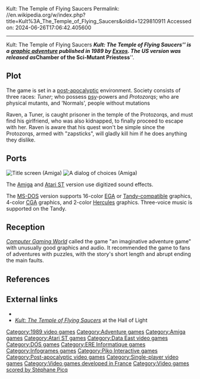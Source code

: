 Kult: The Temple of Flying Saucers
Permalink: //en.wikipedia.org/w/index.php?title=Kult%3A_The_Temple_of_Flying_Saucers&oldid=1229810911
Accessed on: 2024-06-26T17:06:42.405600



------
Kult: The Temple of Flying Saucers
{{Infobox video game
| title = Kult: The Temple of Flying Saucers
| image = Kult 1989 game cover.jpg
| developer = [[ERE Informatique|Exxos]], [[ERE informatique]]
| publisher = {{vgrelease|EU|[[Infogrames]]|NA|[[Data East]]}}
| director = Johan Robson (as Arbeit von Spacekraft)
| producer = 
| designer = Johan Robson
| programmer = Patrick Dublanchet
| artist = Michel Rho
| writer = Johan Robson
| composer = [[Stéphane Picq]]
| engine = 
| released = 1989
| platforms = [[Amiga]], [[Atari ST]], [[MS-DOS]]
| genre = [[Adventure game|Adventure]]
| modes = [[Single-player video game|Single-player]]
}}
'''''Kult: The Temple of Flying Saucers''''' is a [[graphic adventure]] published  in 1989 by [[ERE Informatique|Exxos]]. The US version was released as '''''Chamber of the Sci-Mutant Priestess'''''.

==Plot==
The game is set in a [[Apocalyptic and post-apocalyptic fiction|post-apocalyptic]] environment. Society consists of three races: ''Tuner''; who possess [[psychic|psy]]-powers and ''Protozorqs''; who are physical mutants, and 'Normals', people without mutations

Raven, a Tuner, is caught prisoner in the temple of the Protozorqs, and must find his girlfriend, who was also kidnapped, to finally proceed to escape with her. Raven is aware that his quest won't be simple since the Protozorqs, armed with "zapsticks", will gladly kill him if he does anything they dislike.

==Ports==
[[File:Kult title.png|right|thumb|Title screen (Amiga)]]
[[File:Kult interface.png|right|thumb|A dialog of choices (Amiga)]]

The [[Amiga]] and [[Atari ST]] version use digitized sound effects.

The [[MS-DOS]] version supports 16-color [[Enhanced Graphics Adapter|EGA]] or [[Tandy-compatible]] graphics, 4-color [[Color Graphics Adapter|CGA]] graphics, and 2-color [[Hercules Graphics Card|Hercules]] graphics. Three-voice music is supported on the Tandy.

==Reception==
''[[Computer Gaming World]]'' called the game "an imaginative adventure game" with unusually good graphics and audio. It recommended the game to fans of adventures with puzzles, with the story's short length and abrupt ending the main faults.{{r|greenberg19900708}}

==References==
{{Reflist|refs=
<ref name="greenberg19900708">{{cite magazine | url=http://www.cgwmuseum.org/galleries/index.php?year=1990&pub=2&id=73 | title=Boy Gets Girl / Data East's "Chamber of the Sci-Mutant Priestess" | magazine=Computer Gaming World | date=July–August 1990 | accessdate=16 November 2013 | author=Greenberg, Allen | pages=35 | issue=73}}</ref>}}

== External links ==
* {{moby game|name=Chamber of the Sci Mutant Priestess|id=/chamber-of-the-sci-mutant-priestess}}
* [https://amiga.abime.net/games/view/chamber-of-the-sci-mutant-priestess ''Kult: The Temple of Flying Saucers''] at the Hall of Light

{{Authority control}}

[[Category:1989 video games]]
[[Category:Adventure games]]
[[Category:Amiga games]]
[[Category:Atari ST games]]
[[Category:Data East video games]]
[[Category:DOS games]]
[[Category:ERE Informatique games]]
[[Category:Infogrames games]]
[[Category:Piko Interactive games]]
[[Category:Post-apocalyptic video games]]
[[Category:Single-player video games]]
[[Category:Video games developed in France]]
[[Category:Video games scored by Stéphane Picq]]